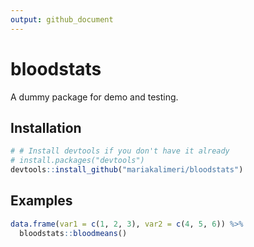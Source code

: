 ```yaml
---
output: github_document
---
```


<!-- README.md is generated from README.Rmd. Please edit that file -->

# bloodstats

A dummy package for demo and testing. 

## Installation

```r
# # Install devtools if you don't have it already
# install.packages("devtools")
devtools::install_github("mariakalimeri/bloodstats")
```


## Examples

```r
data.frame(var1 = c(1, 2, 3), var2 = c(4, 5, 6)) %>%
  bloodstats::bloodmeans()
```
